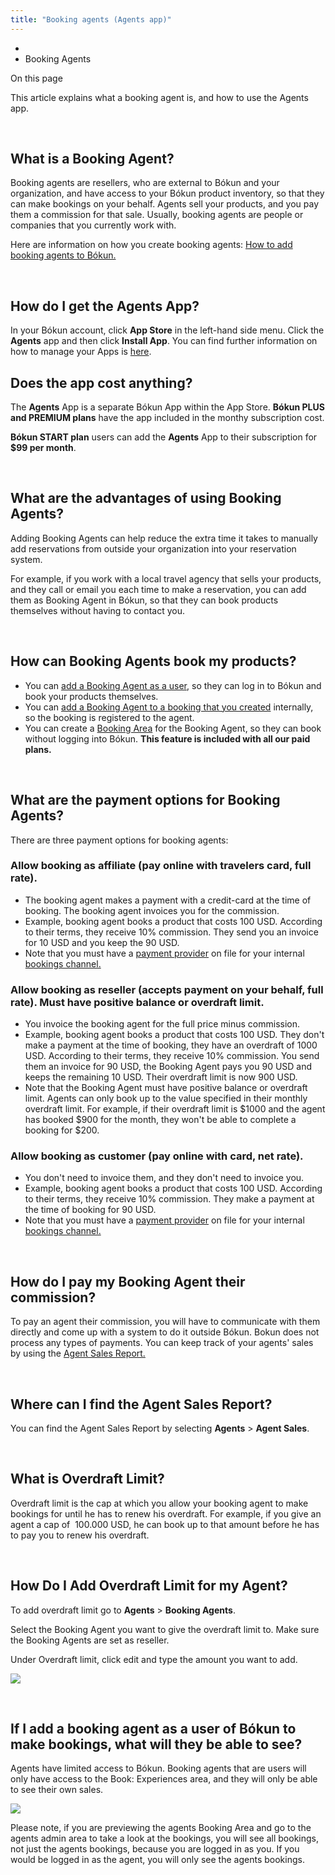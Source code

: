 ```yaml
---
title: "Booking agents (Agents app)"
---
```


* [](/)
* Booking Agents

On this page

This article explains what a booking agent is, and how to use the Agents app.

 

## **What is a Booking Agent?**[​](#what-is-a-booking-agent "Direct link to heading")

Booking agents are resellers, who are external to Bókun and your organization, and have access to your Bókun product inventory, so that they can make bookings on your behalf. Agents sell your products, and you pay them a commission for that sale. Usually, booking agents are people or companies that you currently work with.

Here are information on how you create booking agents: [How to add booking agents to Bókun.](/docs/booking-agents-pro/booking-agents/how-to-add-booking-agents-to-bokun-pro)

 

## **How do I get the Agents App?**[​](#how-do-i-get-the-agents-app "Direct link to heading")

In your Bókun account, click **App Store** in the left-hand side menu. Click the **Agents** app and then click **Install App**. You can find further information on how to manage your Apps is [here](/docs/apps-and-the-bokun-app-store/what-they-are-and-how-to-manage-them).

## **Does the app cost anything?**[​](#does-the-app-cost-anything "Direct link to heading")

The **Agents** App is a separate Bókun App within the App Store. **Bókun PLUS and PREMIUM plans** have the app included in the monthy subscription cost.

**Bókun START plan** users can add the **Agents** App to their subscription for **$99 per month**.

 

## **What are the advantages of using Booking Agents?**[​](#what-are-the-advantages-of-using-booking-agents "Direct link to heading")

Adding Booking Agents can help reduce the extra time it takes to manually add reservations from outside your organization into your reservation system.

For example, if you work with a local travel agency that sells your products, and they call or email you each time to make a reservation, you can add them as Booking Agent in Bókun, so that they can book products themselves without having to contact you.

 

## **How can Booking Agents book my products?**[​](#how-can-booking-agents-book-my-products "Direct link to heading")

* You can [add a Booking Agent as a user](/docs/booking-agents-pro/booking-agents/how-to-add-booking-agents-to-bokun-pro), so they can log in to Bókun and book your products themselves.
* You can [add a Booking Agent to a booking that you created](/docs/bookings/booking-management/how-to-add-referral-partners-agents-to-bookings-you-create-manually-in-bokun) internally, so the booking is registered to the agent.
* You can create a [Booking Area](/docs/booking-agents-pro/booking-areas/how-to-create-booking-agent-areas-pro) for the Booking Agent, so they can book without logging into Bókun. **This feature is included with all our paid plans.**

 

## **What are the payment options for Booking Agents?**[​](#what-are-the-payment-options-for-booking-agents "Direct link to heading")

There are three payment options for booking agents:

### **Allow booking as affiliate (pay online with travelers card, full rate).**[​](#allow-booking-as-affiliate-pay-online-with-travelers-card-full-rate "Direct link to heading")

* The booking agent makes a payment with a credit-card at the time of booking. The booking agent invoices you for the commission.
* Example, booking agent books a product that costs 100 USD. According to their terms, they receive 10% commission. They send you an invoice for 10 USD and you keep the 90 USD.
* Note that you must have a [payment provider](/docs/settings/sales-settings/payment-providers/payment-providers-pro) on file for your internal [bookings channel.](/docs/settings/sales-settings/booking-channels/how-to-create-and-use-booking-channels)

### **Allow booking as reseller (accepts payment on your behalf, full rate). Must have positive balance or overdraft limit.**[​](#allow-booking-as-reseller-accepts-payment-on-your-behalf-full-rate-must-have-positive-balance-or-overdraft-limit "Direct link to heading")

* You invoice the booking agent for the full price minus commission.
* Example, booking agent books a product that costs 100 USD. They don't make a payment at the time of booking, they have an overdraft of 1000 USD. According to their terms, they receive 10% commission. You send them an invoice for 90 USD, the Booking Agent pays you 90 USD and keeps the remaining 10 USD. Their overdraft limit is now 900 USD.
* Note that the Booking Agent must have positive balance or overdraft limit. Agents can only book up to the value specified in their monthly overdraft limit. For example, if their overdraft limit is $1000 and the agent has booked $900 for the month, they won't be able to complete a booking for $200.

### **Allow booking as customer (pay online with card, net rate).**[​](#allow-booking-as-customer-pay-online-with-card-net-rate "Direct link to heading")

* You don't need to invoice them, and they don't need to invoice you.
* Example, booking agent books a product that costs 100 USD. According to their terms, they receive 10% commission. They make a payment at the time of booking for 90 USD.
* Note that you must have a [payment provider](/docs/settings/sales-settings/payment-providers/payment-providers-pro) on file for your internal [bookings channel.](/docs/settings/sales-settings/booking-channels/how-to-create-and-use-booking-channels)

 

## **How do I pay my Booking Agent their commission?**[​](#how-do-i-pay-my-booking-agent-their-commission "Direct link to heading")

To pay an agent their commission, you will have to communicate with them directly and come up with a system to do it outside Bókun. Bokun does not process any types of payments. You can keep track of your agents' sales by using the [Agent Sales Report.](/docs/booking-agents-pro/agent-sales/agent-sales-report-pro)

 

## **Where can I find the Agent Sales Report?**[​](#where-can-i-find-the-agent-sales-report "Direct link to heading")

You can find the Agent Sales Report by selecting **Agents** > **Agent Sales**.

 

## **What is Overdraft Limit?**[​](#what-is-overdraft-limit "Direct link to heading")

Overdraft limit is the cap at which you allow your booking agent to make bookings for until he has to renew his overdraft. For example, if you give an agent a cap of  100.000 USD, he can book up to that amount before he has to pay you to renew his overdraft.

 

## **How Do I Add Overdraft Limit for my Agent?**[​](#how-do-i-add-overdraft-limit-for-my-agent "Direct link to heading")

To add overdraft limit go to **Agents** > **Booking Agents**.

Select the Booking Agent you want to give the overdraft limit to. Make sure the Booking Agents are set as reseller.

Under Overdraft limit, click edit and type the amount you want to add.

![](/assets/images/agents1-a37d5859b4b12c4ebd3c2e7dc66267cb.jpg)

 

## **If I add a booking agent as a user of Bókun to make bookings, what will they be able to see?**[​](#if-i-add-a-booking-agent-as-a-user-of-bókun-to-make-bookings-what-will-they-be-able-to-see "Direct link to heading")

Agents have limited access to Bókun. Booking agents that are users will only have access to the Book: Experiences area, and they will only be able to see their own sales.

![](/assets/images/agents2-0f8019b34804effd5aa32ba30f6951fa.png)

Please note, if you are previewing the agents Booking Area and go to the agents admin area to take a look at the bookings, you will see all bookings, not just the agents bookings, because you are logged in as you. If you would be logged in as the agent, you will only see the agents bookings.
